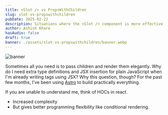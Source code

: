 ```yaml
---
title: <Slot /> vs PropsWithChildren
slug: slot-vs-propswithchildren
pubDate: 2025-02-22
description: Situations where the <Slot /> component is more effective than passing and managing children in a component tree.
author: Ashish Khare
hasAudio: false
draft: true
banner: ./assets/slot-vs-propswithchildren/banner.webp
---
```


![banner](./assets/slot-vs-propswithchildren/banner.webp)

Sometimes all you need is to pass children and render them elegantly. Why do I need extra type definitions and JSX insertion for plain JavaScript when I'm already writing tags using JSX? Why this question, though? For the past few months, I've been using [Astro](https://astro.build/) to build practically everything.

If you are unable to understand me, think of HOCs in react.

- Increased complexity
- But gives better programming flexibility like conditional rendering.
